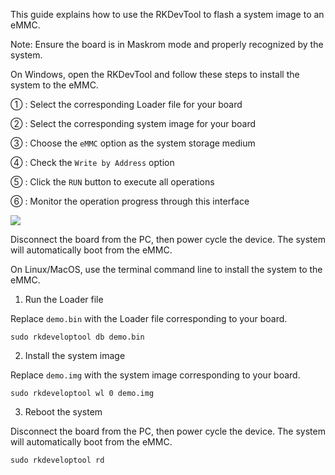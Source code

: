 This guide explains how to use the RKDevTool to flash a system image to an eMMC.

Note: Ensure the board is in Maskrom mode and properly recognized by the system.

<Tabs queryString="platform">

<TabItem value="Windows">
On Windows, open the RKDevTool and follow these steps to install the system to the eMMC.

① : Select the corresponding Loader file for your board

② : Select the corresponding system image for your board

③ : Choose the `eMMC` option as the system storage medium

④ : Check the `Write by Address` option

⑤ : Click the `RUN` button to execute all operations

⑥ : Monitor the operation progress through this interface

<div style={{ textAlign: "left" }}>
  <img
    src="/en/img/common/tools/rkdevtool/rk-emmc.webp"
    style={{ width: "100%", maxWidth: "700" }}
  />
</div>

Disconnect the board from the PC, then power cycle the device. The system will automatically boot from the eMMC.

</TabItem>

<TabItem value="Linux / MacOS">
On Linux/MacOS, use the terminal command line to install the system to the eMMC.

1. Run the Loader file

Replace `demo.bin` with the Loader file corresponding to your board.

<NewCodeBlock tip="Linux / MacOS$" type="host">

```
sudo rkdeveloptool db demo.bin
```

</NewCodeBlock>

2. Install the system image

Replace `demo.img` with the system image corresponding to your board.

<NewCodeBlock tip="Linux / MacOS$" type="host">

```
sudo rkdeveloptool wl 0 demo.img
```

</NewCodeBlock>

3. Reboot the system

Disconnect the board from the PC, then power cycle the device. The system will automatically boot from the eMMC.

<NewCodeBlock tip="Linux / MacOS$" type="host">

```
sudo rkdeveloptool rd
```

</NewCodeBlock>

</TabItem>

</Tabs>
